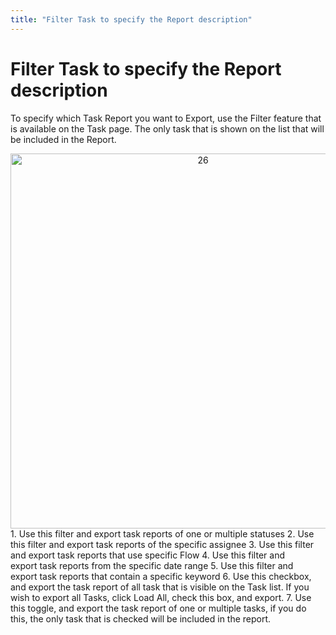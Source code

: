 ```yaml
---
title: "Filter Task to specify the Report description"
---
```


# Filter Task to specify the Report description

To specify which Task Report you want to Export, use the Filter feature that is available on the Task page. The only task that is shown on the list that will be included in the Report.

<div align="center">
  <img src="https://t3837933.p.clickup-attachments.com/t3837933/2536352d-c733-48a0-8de8-a6b02a8ee64a/26.png" alt="26" width="600" />
</div> 1. Use this filter and export task reports of one or multiple statuses 2. Use this filter and export task reports of the specific assignee 3. Use this filter and export task reports that use specific Flow 4. Use this filter and export task reports from the specific date range 5. Use this filter and export task reports that contain a specific keyword 6. Use this checkbox, and export the task report of all task that is visible on the Task list. If you wish to export all Tasks, click Load All, check this box, and export. 7. Use this toggle, and export the task report of one or multiple tasks, if you do this, the only task that is checked will be included in the report.
